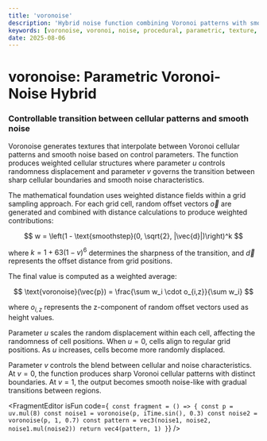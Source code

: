 ```yaml
---
title: 'voronoise'
description: 'Hybrid noise function combining Voronoi patterns with smooth interpolation for parametric texture control'
keywords: [voronoise, voronoi, noise, procedural, parametric, texture, hybrid]
date: 2025-08-06
---
```



# voronoise: Parametric Voronoi-Noise Hybrid

### Controllable transition between cellular patterns and smooth noise

Voronoise generates textures that interpolate between Voronoi cellular patterns and smooth noise based on control parameters. The function produces weighted cellular structures where parameter $u$ controls randomness displacement and parameter $v$ governs the transition between sharp cellular boundaries and smooth noise characteristics.

The mathematical foundation uses weighted distance fields within a grid sampling approach. For each grid cell, random offset vectors $\vec{o}$ are generated and combined with distance calculations to produce weighted contributions:

$$
w = \left(1 - \text{smoothstep}(0, \sqrt{2}, |\vec{d}|)\right)^k
$$

where $k = 1 + 63(1-v)^6$ determines the sharpness of the transition, and $\vec{d}$ represents the offset distance from grid positions.

The final value is computed as a weighted average:

$$
\text{voronoise}(\vec{p}) = \frac{\sum w_i \cdot o_{i,z}}{\sum w_i}
$$

where $o_{i,z}$ represents the z-component of random offset vectors used as height values.

Parameter $u$ scales the random displacement within each cell, affecting the randomness of cell positions. When $u = 0$, cells align to regular grid positions. As $u$ increases, cells become more randomly displaced.

Parameter $v$ controls the blend between cellular and noise characteristics. At $v = 0$, the function produces sharp Voronoi cellular patterns with distinct boundaries. At $v = 1$, the output becomes smooth noise-like with gradual transitions between regions.

<FragmentEditor
        isFun
        code={`
const fragment = () => {
        const p = uv.mul(8)
        const noise1 = voronoise(p, iTime.sin(), 0.3)
        const noise2 = voronoise(p, 1, 0.7)
        const pattern = vec3(noise1, noise2, noise1.mul(noise2))
        return vec4(pattern, 1)
}`}
/>
